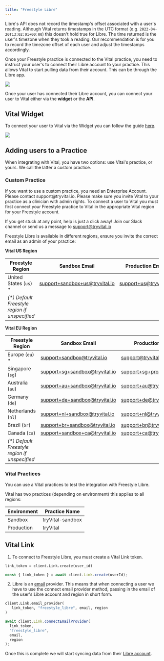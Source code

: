 ```yaml
---
title: "Freestyle Libre"
---
```


<Warning>

Libre's API does not record the timestamp's offset associated with a user's reading.
Although Vital returns timestamps in the UTC format (e.g. `2022-04-20T13:02:01+00:00`) this doesn't hold true for Libre. The time returned is the user's timezone when they took a reading. Our recommendation is for you to record the timezone offset
of each user and adjust the timestamps accordingly.

</Warning>

Once your Freestyle practice is connected to the Vital practice, you need to instruct your user's to connect their Libre account to your practice.
This allows Vital to start pulling data from their account. This can be through the Libre app.

<img src="/img/connect_libreview.png" className="w-2/5 block mx-auto" />

Once your user has connected their Libre account, you can connect your user to Vital
either via the **widget** or the **API**.

## Vital Widget

To connect your user to Vital via the Widget you can follow the guide [here](/wearables/connecting-providers/launching_link).

<img src="/img/libre_connect.png" className="w-2/5 block mx-auto" />

## Adding users to a Practice

When integrating with Vital, you have two options: use Vital's practice, or yours. We call the latter a custom practice.

### Custom Practice

<Warning>
  If you want to use a custom practice, you need an Enterprise Account. Please
  contact support@tryvital.io.
</Warning>

<Info>
Please make sure you invite Vital to your practice as a clinician with admin rights. To connect a user to Vital you must first connect your Freestyle practice to Vital in the appropriate Vital region for your Freestyle account.

If you get stuck at any point, help is just a click away! Join our Slack channel or send us a message to support@tryvital.io

</Info>

Freestyle Libre is available in different regions, ensure you invite the correct email as an admin of your practice:

**Vital US Region**

| Freestyle Region                               | Sandbox Email                  | Production Emai;       |
| ---------------------------------------------- | ------------------------------ | ---------------------- |
| United States (`us`) \*                        | support+sandbox+us@tryvital.io | support+us@tryvital.io |
| _(\*) Default Freestyle region if unspecified_ |

**Vital EU Region**

| Freestyle Region                               | Sandbox Email                  | Production Email            |
| ---------------------------------------------- | ------------------------------ | --------------------------- |
| Europe (`eu`) \*                               | support+sandbox@tryvital.io    | support@tryvital.io         |
| Singapore (`sg`)                               | support+sg+sandbox@tryvital.io | support+sg+prod@tryvital.io |
| Australia (`au`)                               | support+au+sandbox@tryvital.io | support+au@tryvital.io      |
| Germany (`de`)                                 | support+de+sandbox@tryvital.io | support+de@tryvital.io      |
| Netherlands (`nl`)                             | support+nl+sandbox@tryvital.io | support+nl@tryvital.io      |
| Brazil (`br`)                                  | support+br+sandbox@tryvital.io | support+br@tryvital.io      |
| Canada (`ca`)                                  | support+sandbox+ca@tryvital.io | support+ca@tryvital.io      |
| _(\*) Default Freestyle region if unspecified_ |

### Vital Practices

<Info>
  You can use a Vital practices to test the integration with Freestyle Libre.
</Info>

Vital has two practices (depending on environment) this applies to all regions:

| Environment | Practice Name    |
| ----------- | ---------------- |
| Sandbox     | tryVital-sandbox |
| Production  | tryVital         |

## Vital Link

1. To connect to Freestyle Libre, you must create a Vital Link token.

<CodeGroup>

```python Python
link_token = client.Link.create(user_id)
```

```javascript Javascript
const { link_token } = await client.Link.create(userId);
```

</CodeGroup>

2. Libre is an [email](/api-reference/link/link-email-provider) provider.
   This means that when connecting a user we have to use
   the connect email provider method, passing in the email of the user's Libre account and region in short form.

<CodeGroup>

```python Python
client.Link.email_provider(
   link_token, "freestyle_libre", email, region
)
```

```javascript Javascript
await client.Link.connectEmailProvider(
  link_token,
  "freestyle_libre",
  email,
  region
);
```

</CodeGroup>

Once this is complete we will start syncing data from their [Libre account](/api-details/data_flow).
